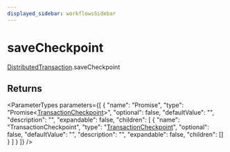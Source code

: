 ```yaml
---
displayed_sidebar: workflowsSidebar
---
```



# saveCheckpoint

[DistributedTransaction](../../classes/DistributedTransaction.mdx).saveCheckpoint

## Returns

<ParameterTypes parameters={[
  {
    "name": "Promise",
    "type": "Promise&#60;[TransactionCheckpoint](../../classes/TransactionCheckpoint.mdx)&#62;",
    "optional": false,
    "defaultValue": "",
    "description": "",
    "expandable": false,
    "children": [
      {
        "name": "TransactionCheckpoint",
        "type": "[TransactionCheckpoint](../../classes/TransactionCheckpoint.mdx)",
        "optional": false,
        "defaultValue": "",
        "description": "",
        "expandable": false,
        "children": []
      }
    ]
  }
]} />
